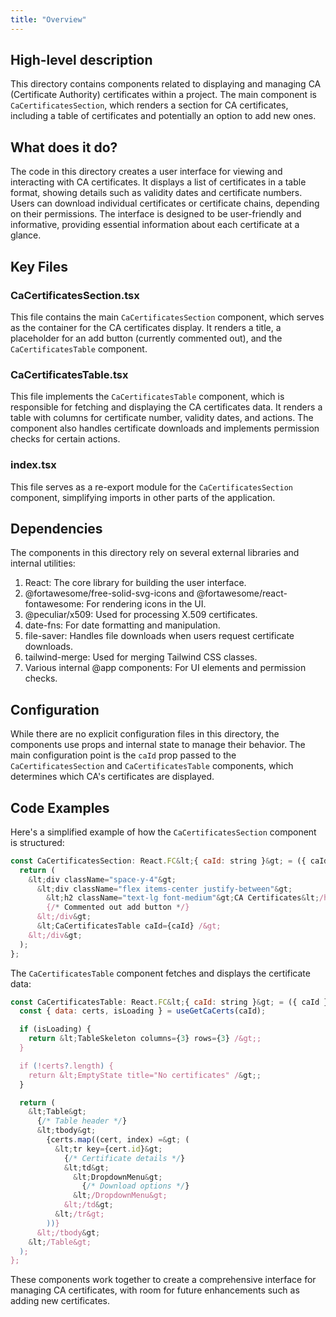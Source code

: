 ```yaml
---
title: "Overview"
---
```


## High-level description
This directory contains components related to displaying and managing CA (Certificate Authority) certificates within a project. The main component is `CaCertificatesSection`, which renders a section for CA certificates, including a table of certificates and potentially an option to add new ones.

## What does it do?
The code in this directory creates a user interface for viewing and interacting with CA certificates. It displays a list of certificates in a table format, showing details such as validity dates and certificate numbers. Users can download individual certificates or certificate chains, depending on their permissions. The interface is designed to be user-friendly and informative, providing essential information about each certificate at a glance.

## Key Files

### CaCertificatesSection.tsx
This file contains the main `CaCertificatesSection` component, which serves as the container for the CA certificates display. It renders a title, a placeholder for an add button (currently commented out), and the `CaCertificatesTable` component.

### CaCertificatesTable.tsx
This file implements the `CaCertificatesTable` component, which is responsible for fetching and displaying the CA certificates data. It renders a table with columns for certificate number, validity dates, and actions. The component also handles certificate downloads and implements permission checks for certain actions.

### index.tsx
This file serves as a re-export module for the `CaCertificatesSection` component, simplifying imports in other parts of the application.

## Dependencies
The components in this directory rely on several external libraries and internal utilities:

1. React: The core library for building the user interface.
2. @fortawesome/free-solid-svg-icons and @fortawesome/react-fontawesome: For rendering icons in the UI.
3. @peculiar/x509: Used for processing X.509 certificates.
4. date-fns: For date formatting and manipulation.
5. file-saver: Handles file downloads when users request certificate downloads.
6. tailwind-merge: Used for merging Tailwind CSS classes.
7. Various internal @app components: For UI elements and permission checks.

## Configuration
While there are no explicit configuration files in this directory, the components use props and internal state to manage their behavior. The main configuration point is the `caId` prop passed to the `CaCertificatesSection` and `CaCertificatesTable` components, which determines which CA's certificates are displayed.

## Code Examples

Here's a simplified example of how the `CaCertificatesSection` component is structured:

```jsx
const CaCertificatesSection: React.FC&lt;{ caId: string }&gt; = ({ caId }) =&gt; {
  return (
    &lt;div className="space-y-4"&gt;
      &lt;div className="flex items-center justify-between"&gt;
        &lt;h2 className="text-lg font-medium"&gt;CA Certificates&lt;/h2&gt;
        {/* Commented out add button */}
      &lt;/div&gt;
      &lt;CaCertificatesTable caId={caId} /&gt;
    &lt;/div&gt;
  );
};
```

The `CaCertificatesTable` component fetches and displays the certificate data:

```jsx
const CaCertificatesTable: React.FC&lt;{ caId: string }&gt; = ({ caId }) =&gt; {
  const { data: certs, isLoading } = useGetCaCerts(caId);

  if (isLoading) {
    return &lt;TableSkeleton columns={3} rows={3} /&gt;;
  }

  if (!certs?.length) {
    return &lt;EmptyState title="No certificates" /&gt;;
  }

  return (
    &lt;Table&gt;
      {/* Table header */}
      &lt;tbody&gt;
        {certs.map((cert, index) =&gt; (
          &lt;tr key={cert.id}&gt;
            {/* Certificate details */}
            &lt;td&gt;
              &lt;DropdownMenu&gt;
                {/* Download options */}
              &lt;/DropdownMenu&gt;
            &lt;/td&gt;
          &lt;/tr&gt;
        ))}
      &lt;/tbody&gt;
    &lt;/Table&gt;
  );
};
```

These components work together to create a comprehensive interface for managing CA certificates, with room for future enhancements such as adding new certificates.